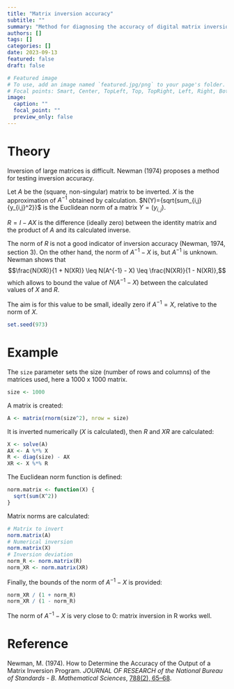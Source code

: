 ```yaml
---
title: "Matrix inversion accuracy"
subtitle: ""
summary: "Method for diagnosing the accuracy of digital matrix inversion."
authors: []
tags: []
categories: []
date: 2023-09-13
featured: false
draft: false

# Featured image
# To use, add an image named `featured.jpg/png` to your page's folder.
# Focal points: Smart, Center, TopLeft, Top, TopRight, Left, Right, BottomLeft, Bottom, BottomRight.
image:
  caption: ""
  focal_point: ""
  preview_only: false
---
```


# Theory

Inversion of large matrices is difficult.
Newman (1974) proposes a method for testing inversion accuracy.

Let $A$ be the (square, non-singular) matrix to be inverted.
$X$ is the approximation of $A^{-1}$ obtained by calculation.
$N(Y)={sqrt{sum_{i,j}{y_{i,j}^2}}$ is the Euclidean norm of a matrix $Y=(y_{i,j})$.

$R = I - AX$ is the difference (ideally zero) between the identity matrix and the product of $A$ and its calculated inverse.

The norm of $R$ is not a good indicator of inversion accuracy (Newman, 1974, section 3).
On the other hand, the norm of $A^{-1} - X$ is, but $A^{-1}$ is unknown.
Newman shows that
$$\frac{N(XR)}{1 + N(XR)} \leq N(A^{-1} - X) \leq \frac{N(XR)}{1 - N(XR)},$$
which allows to bound the value of $N(A^{-1} - X)$ between the calculated values of $X$ and $R$.

The aim is for this value to be small, ideally zero if $A^{-1} = X$, relative to the norm of $X$.

```r
set.seed(973)
```

# Example

The `size` parameter sets the size (number of rows and columns) of the matrices used, here a 1000 x 1000 matrix.

```r
size <- 1000
```

A matrix is created:
```r
A <- matrix(rnorm(size^2), nrow = size)
```

It is inverted numerically ($X$ is calculated), then $R$ and $XR$ are calculated:
```r
X <- solve(A)
AX <- A %*% X
R <- diag(size) - AX
XR <- X %*% R
```

The Euclidean norm function is defined:
```r
norm.matrix <- function(X) {
  sqrt(sum(X^2))
}
```

Matrix norms are calculated:
```r
# Matrix to invert
norm.matrix(A)
# Numerical inversion
norm.matrix(X)
# Inversion deviation
norm_R <- norm.matrix(R)
norm_XR <- norm.matrix(XR)
```

Finally, the bounds of the norm of $A^{-1} - X$ is provided:
```r
norm_XR / (1 + norm_R)
norm_XR / (1 - norm_R)
```

The norm of $A^{-1} - X$ is very close to 0: matrix inversion in R works well.


# Reference

Newman, M. (1974). How to Determine the Accuracy of the Output of a Matrix Inversion Program. *JOURNAL OF RESEARCH of the National Bureau of Standards - B. Mathematical Sciences*, [788(2), 65–68](https://nvlpubs.nist.gov/nistpubs/jres/78B/jresv78Bn2p65_A1b.pdf).
